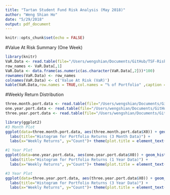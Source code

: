 ```yaml
---
title: "Tartan Student Fund Risk Analysis (May 2018)"
author: "Weng Shian Ho"
date: "5/29/2018"
output: pdf_document
---
```


```r
knitr::opts_chunk$set(echo = FALSE)
```

#Value At Risk Summary (One Week)

```r
library(knitr)
VaR.Data <- read.table(file="/Users/wengshian/Documents/GitHub/TSF-Risk/VaR_Numbers",sep='\t')[-1,]
row_names <- VaR.Data[,1]
VaR.Data <- data.frame(as.numeric(as.character(VaR.Data[,2]))*100)
rownames(VaR.Data) <- row_names
colnames(VaR.Data) <- c('Value At Risk (VaR)')
kable(VaR.Data,row.names = TRUE,col.names = "% of Portfolio" ,caption = "Value At Risk (%)",digits = 2)
```

#Weekly Return Distribution
```r

three.month.port.data <- read.table(file="/Users/wengshian/Documents/GitHub/TSF-Risk/Three_Month_Port_History")
one.year.port.data <- read.table(file="/Users/wengshian/Documents/GitHub/TSF-Risk/One_Year_Port_History")
three.year.port.data <- read.table(file="/Users/wengshian/Documents/GitHub/TSF-Risk/Three_Year_Port_History")
```

```r
library(ggplot2)
#3 Month Plot
ggplot(data=three.month.port.data, aes(three.month.port.data$X0)) + geom_histogram(breaks=seq(min(three.month.port.data$X0), max(three.month.port.data$X0), by = 0.005), col="red", fill="red", alpha = .2) + 
  labs(title="Histogram for Portfolio Returns (3 Month Data)") +
  labs(x="Weekly Returns", y="Count")+ theme(plot.title = element_text(hjust = 0.5))

#1 Year Plot
ggplot(data=one.year.port.data, aes(one.year.port.data$X0)) + geom_histogram(breaks=seq(min(one.year.port.data$X0), max(one.year.port.data$X0), by = 0.005), col="blue", fill="blue", alpha = .2) + 
  labs(title="Histogram for Portfolio Returns (1 Year Data)") +
  labs(x="Weekly Returns", y="Count")+ theme(plot.title = element_text(hjust = 0.5))

#3 Year Plot
ggplot(data=three.year.port.data, aes(three.year.port.data$X0)) + geom_histogram(breaks=seq(min(three.year.port.data$X0), max(three.year.port.data$X0), by = 0.005), col="black", fill="black", alpha = .2) + 
  labs(title="Histogram for Portfolio Returns (3 Year Data)") +
  labs(x="Weekly Returns", y="Count")+ theme(plot.title = element_text(hjust = 0.5))

```

